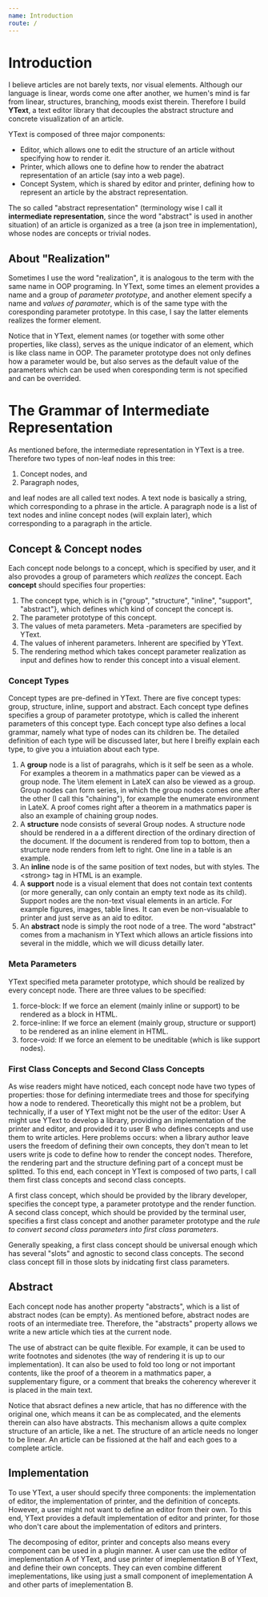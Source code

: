 ```yaml
---
name: Introduction
route: /
---
```


# Introduction

I believe articles are not barely texts, nor visual elements. 
Although our language is linear, words come one after another, we humen's mind is far from linear, 
structures, branching, moods exist therein.
Therefore I build __YText__, a text editor library that decouples the abstract structure and concrete visualization of an article.

YText is composed of three major components:
- Editor, which allows one to edit the structure of an article without specifying how to render it.
- Printer, which allows one to define how to render the abatract representation of an article (say into a web page).
- Concept System, which is shared by editor and printer, defining how to represent an article by the abstract representation.

The so called "abstract representation" 
(terminology wise I call it  __intermediate representation__, since the word "abstract" is used in another situation) 
of an article is organized as a tree 
(a json tree in implementation), whose nodes are concepts or trivial nodes. 

## About "Realization"

Sometimes I use the word "realization", it is analogous to the term with the same name in OOP programing. 
In YText, some times an element provides a name and a group of _parameter prototype_, 
and another element specify a name and _values of paramater_, which is of the same type with the coresponding parameter prototype. 
In this case, I say the latter elements realizes the former element. 

Notice that in YText, element names (or together with some other properties, like class), serves as the unique indicator of an element, 
which is like class name in OOP. The parameter prototype does not only defines how a parameter would be, 
but also serves as the default value of the parameters which can be used when coresponding term is not specified and can be overrided.

# The Grammar of Intermediate Representation

As mentioned before, the intermediate representation in YText is a tree. Therefore two types of non-leaf nodes in this tree: 
1. Concept nodes, and
2. Paragraph nodes,

and leaf nodes are all called text nodes. A text node is basically a string, which corresponding to a phrase in the article. 
A paragraph node is a list of text nodes and inline concept nodes (will explain later), which corresponding to a paragraph in the article.

## Concept & Concept nodes

Each concept node belongs to a concept, which is specified by user, and it also provodes a group of parameters which _realizes_ the concept. 
Each __concept__ should specifies four properties:
1. The concept type, which is in {"group", "structure", "inline", "support", "abstract"}, which defines which kind of concept the concept is.
2. The parameter prototype of this concept.
3. The values of meta parameters. Meta -parameters are specified by YText.
3. The values of inherent parameters. Inherent are specified by YText.
4. The rendering method which takes concept parameter realization as input and defines how to render this concept into a visual element.

### Concept Types

Concept types are pre-defined in YText. There are five concept types: group, structure, inline, support and abstract. 
Each concept type defines specifies a group of parameter prototype, which is called the inherent parameters of this concept type. 
Each concept type also defines a local grammar, namely what type of nodes can its children be. 
The detailed definition of each type will be discussed later, but here I breifly explain each type, to give you a intuiation about each type.
1. A __group__ node is a list of paragrahs, which is it self be seen as a whole. 
For examples a theorem in a mathmatics paper can be viewed as a group node. The \\item element in LateX can also be viewed as a group.
Group nodes can form series, in which the group nodes comes one after the other (I call this "chaining"), 
for example the enumerate environment in LateX. 
A proof comes right after a theorem in a mathmatics paper is also an example of chaining group nodes.
2. A __structure__ node consists of several Group nodes. 
A structure node should be rendered in a a different direction of the ordinary direction of the document. 
If the document is rendered from top to bottom, then a structure node renders from left to right. One line in a table is an example.
3. An __inline__ node is of the same position of text nodes, but with styles. The \<strong\> tag in HTML is an example.
4. A __support__ node is a visual element that does not contain text contents 
(or more generally, can only contain an empty text node as its child). 
Support nodes are the non-text visual elements in an article. For example figures, images, table lines. 
It can even be non-visualable to printer and just serve as an aid to editor. 
5. An __abstract__ node is simply the root node of a tree. 
The word "abstract" comes from a machanism in YText which allows an article fissions into several in the middle, 
which we will dicuss detailly later.

### Meta Parameters

YText specified meta parameter prototype, which should be realized by every concept node. There are three values to be specified:
1. force-block: If we force an element (mainly inline or support) to be rendered as a block in HTML.
2. force-inline: If we force an element (mainly group, structure or support) to be rendered as an inline element in HTML.
3. force-void: If we force an element to be uneditable (which is like support nodes).

### First Class Concepts and Second Class Concepts

As wise readers might have noticed, each concept node have two types of properties: 
those for defining intermediate trees and those for specifying how a node to rendered.
Theoretically this might not be a problem, but technically, if a user of YText might not be the user of the editor: 
User A might use YText to develop a library, providing an implementation of the printer and editor, 
and provided it to user B who defines concepts and use them to write articles. Here problems occurs: 
when a library author leave users the freedom of defining their own concepts, 
they don't mean to let users write js code to define how to render the concept nodes. 
Therefore, the rendering part and the structure defining part of a concept must be splitted.
To this end, each concept in YText is composed of two parts, I call them first class concepts and second class concepts.

A first class concept, which should be provided by the library developer, 
specifies the concept type, a parameter prototype and the render function. 
A second class concept, which should be provided by the terminal user, 
specifies a first class concept and another parameter prototype 
and the _rule to convert second class parameters into first class parameters_.

Generally speaking, a first class concept should be universal enough which has several "slots" and agnostic to second class concepts. 
The second class concept fill in those slots by inidcating first class parameters.

## Abstract

Each concept node has another property "abstracts", which is a list of abstract nodes (can be empty). 
As mentioned before, abstract nodes are roots of an intermediate tree. 
Therefore, the "abstracts" property allows we write a new article which ties at the current node.

The use of abstract can be quite flexible. For example, it can be used to write footnotes and sidenotes 
(the way of rendering it is up to our implementation). 
It can also be used to fold too long or not important contents, like the proof of a theorem in a mathmatics paper, 
a supplementary figure, or a comment that breaks the coherency wherever it is placed in the main text.

Notice that absract defines a new article, that has no difference with the original one, which means it can be as complecated, 
and the elements therein can also have abstracts. This mechanism allows a quite complex structure of an article, like a net. 
The structure of an article needs no longer to be linear. An article can be fissioned at the half and each goes to a complete article.

## Implementation

To use YText, a user should specify three components: the implementation of editor, the implementation of printer, 
and the definition of concepts. However, a user might not want to define an editor from their own. 
To this end, YText provides a default implementation of editor and printer, 
for those who don't care about the implementation of editors and printers.

The decomposing of editor, printer and concepts also means every component can be used in a plugin manner. 
A user can use the editor of imeplementation A of YText, and use printer of imeplementation B of YText, 
and define their own concepts. 
They can even combine different imeplementations, like 
using just a small component of imeplementation A and other parts of imeplementation B. 

